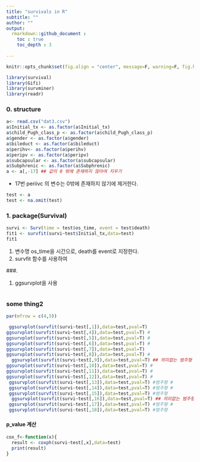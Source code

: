 ```yaml
---
title: "survivals in R"
subtitle: ""
author: ""
output: 
  rmarkdown::github_document :
    toc : true
    toc_depth : 3
    
---
```

```r
knitr::opts_chunk$set(fig.align = "center", message=F, warning=F, fig.height = 5, cache=T)
```

```r
library(survival)
library(Gifi)
library(survminer)
library(readr)
```

### 0. structure
```r
a<- read.csv("dat3.csv")
a$Initial_tx <- as.factor(a$Initial_tx)
a$child_Pugh_class_p <- as.factor(a$child_Pugh_class_p)
a$gender <- as.factor(a$gender)
a$bileduct <- as.factor(a$bileduct)
a$perihv<- as.factor(a$perihv)
a$peripv <- as.factor(a$peripv)
a$subcapsular <- as.factor(a$subcapsular)
a$Subphrenic <- as.factor(a$Subphrenic)
a <- a[,-17] ## 값이 0 밖에 존재하지 않아여 지우기
```

- 17번 periivc 의 변수는 0밖에 존재하지 않기에 제거한다.

```r
test <- a
test <- na.omit(test)
```

### 1. package(Survival)
```r
survi <- Surv(time = test$os_time, event = test$death)
fit1 <- survfit(survi~test$Initial_tx,data=test)
fit1
```

1. 변수명 os_time을 시간으로, death를 event로 지정한다.
2. survfit 함수를 사용하여 

###. 

1. ggsurvplot을 사용 

```r

```

### some thing2

```r
par(mfrow = c(4,5))

 ggsurvplot(survfit(survi~test[,1]),data=test,pval=T)
ggsurvplot(survfit(survi~test[,4]),data=test,pval=T) #
ggsurvplot(survfit(survi~test[,5]),data=test,pval=T) #
ggsurvplot(survfit(survi~test[,6]),data=test,pval=T) #
ggsurvplot(survfit(survi~test[,7]),data=test,pval=T)  
ggsurvplot(survfit(survi~test[,8]),data=test,pval=T) #
  ggsurvplot(survfit(survi~test[,9]),data=test,pval=T) ## 의미없는 범주형
ggsurvplot(survfit(survi~test[,10]),data=test,pval=T) #
ggsurvplot(survfit(survi~test[,11]),data=test,pval=T) #
ggsurvplot(survfit(survi~test[,12]),data=test,pval=T) #
 ggsurvplot(survfit(survi~test[,13]),data=test,pval=T) #범주형 #
 ggsurvplot(survfit(survi~test[,14]),data=test,pval=T) #범주형 #
 ggsurvplot(survfit(survi~test[,15]),data=test,pval=T) #범주형
  ggsurvplot(survfit(survi~test[,16]),data=test,pval=T) ## 의미없는 범주형
 ggsurvplot(survfit(survi~test[,17]),data=test,pval=T) #범주형 #
 ggsurvplot(survfit(survi~test[,18]),data=test,pval=T) #범주형

```


#### p_value 계산
```r
cox_f<-function(x){
  result <- coxph(survi~test[,x],data=test)
  print(result)
}
```



```r

```

